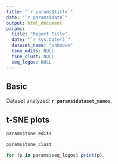 ---
title: "`r params$title`"
date: "`r params$date`"
output: html_document
params:
  title: "Report Title"
  date: "`r Sys.Date()`"
  dataset_name: "unknown"
  tsne_edits: NULL
  tsne_clust: NULL
  seq_logos: NULL
---

## Basic
Dataset analyzed: **`r params$dataset_names`**.

## t-SNE plots
```{r tsne-edits, echo=FALSE, fig.width=6, fig.height=6}
params$tsne_edits
```
```{r tsne-clust, echo=FALSE, fig.width=6, fig.height=6}
params$tsne_clust
```
```{r}
for (p in params$seq_logos) print(p)
```

